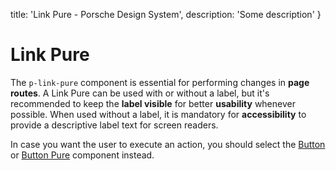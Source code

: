 
  title: 'Link Pure - Porsche Design System',
  description: 'Some description'
}

# Link Pure <ComponentStatus tagName="p-link-pure"></ComponentStatus>

The `p-link-pure` component is essential for performing changes in **page routes**. A Link Pure can be used with or
without a label, but it's recommended to keep the **label visible** for better **usability** whenever possible. When
used without a label, it is mandatory for **accessibility** to provide a descriptive label text for screen readers.

In case you want the user to execute an action, you should select the [Button](components/button) or
[Button Pure](components/button-pure) component instead.

<Configurator tagName="p-link-pure" story={linkPureStory} />